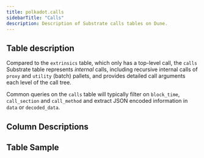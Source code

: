 ```yaml
---
title: polkadot.calls
sidebarTitle: "Calls"
description: Description of Substrate calls tables on Dune.
---
```


## Table description

Compared to the `extrinsics` table, which only has a top-level call, the `calls` Substrate table represents _internal_ calls, including recursive internal calls of `proxy` and `utility` (batch) pallets, and provides detailed call arguments each level of the call tree.

Common queries on the `calls` table will typically filter on `block_time`, `call_section` and `call_method` and extract JSON encoded information in
`data` or `decoded_data`.

## Column Descriptions


<ColumnDescriptions tableSchema="polkadot" tableName="calls" />

## Table Sample


<TableSample tableSchema="polkadot" tableName="calls" />

